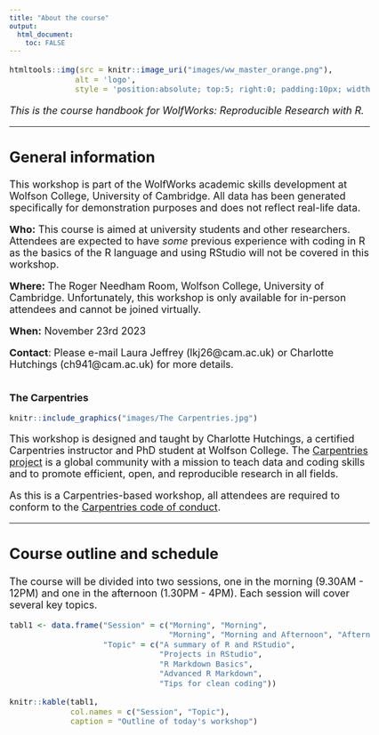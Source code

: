 ```yaml
---
title: "About the course"
output: 
  html_document:
    toc: FALSE
---
```


<style type="text/css">

body, td {
   font-size: 18px;
}
code.r{
  font-size: 14px;
}
pre {
  font-size: 14px
}
</style>

```r
htmltools::img(src = knitr::image_uri("images/ww_master_orange.png"), 
              alt = 'logo', 
              style = 'position:absolute; top:5; right:0; padding:10px; width:170px; height:120px')
```

*This is the course handbook for WolfWorks: Reproducible Research with R.*

***

## General information  

This workshop is part of the WolfWorks academic skills development at Wolfson 
College, University of Cambridge. All data has been generated specifically for 
demonstration purposes and does not reflect real-life data.  
  
**Who:** This course is aimed at university students and other researchers. 
Attendees are expected to have *some* previous experience with coding in R as the
basics of the R language and using RStudio will not be covered in this workshop.

**Where:** The Roger Needham Room, Wolfson College, University of Cambridge. 
Unfortunately, this workshop is only available for in-person attendees and cannot
be joined virtually.  

**When:** November 23rd 2023  

**Contact**: Please e-mail Laura Jeffrey (lkj26@cam.ac.uk) or Charlotte Hutchings
(ch941@cam.ac.uk) for more details.  
\


**The Carpentries** 

```r
knitr::include_graphics("images/The Carpentries.jpg")
```

This workshop is designed and taught by Charlotte Hutchings, a certified 
Carpentries instructor and PhD student at Wolfson College. The [Carpentries project](https://carpentries.org/index.html) 
is a global community with a mission to teach data and coding skills and to 
promote efficient, open, and reproducible research in all fields.  
  
As this is a Carpentries-based workshop, all attendees are required to conform to
the [Carpentries code of conduct](https://docs.carpentries.org/topic_folders/policies/code-of-conduct.html). 
\

***

## Course outline and schedule  
The course will be divided into two sessions, one in the morning (9.30AM - 12PM)
and one in the afternoon (1.30PM - 4PM). Each session will cover several key 
topics. 

```r
tabl1 <- data.frame("Session" = c("Morning", "Morning",
                                  "Morning", "Morning and Afternoon", "Afternoon"),
                    "Topic" = c("A summary of R and RStudio", 
                                "Projects in RStudio", 
                                "R Markdown Basics",
                                "Advanced R Markdown",
                                "Tips for clean coding"))

knitr::kable(tabl1, 
             col.names = c("Session", "Topic"),
             caption = "Outline of today's workshop")
```
\
